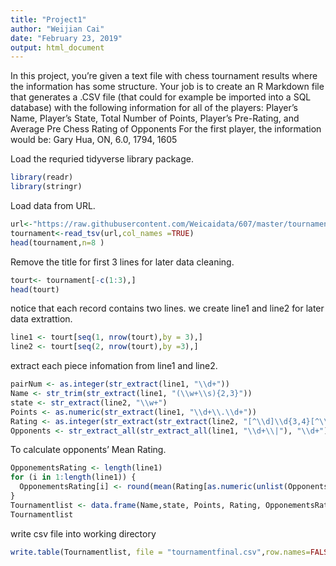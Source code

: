 ---
title: "Project1"
author: "Weijian Cai"
date: "February 23, 2019"
output: html_document
---
In this project, you're given a text file with chess tournament results where the information has some structure. Your
job is to create an R Markdown file that generates a .CSV file (that could for example be imported into a SQL database)
with the following information for all of the players:
Player's Name, Player's State, Total Number of Points, Player's Pre-Rating, and Average Pre Chess Rating of Opponents
For the first player, the information would be:
Gary Hua, ON, 6.0, 1794, 1605



Load the requried tidyverse library package.
```{r}
library(readr)
library(stringr)
```

Load data from URL.
```{r}
url<-"https://raw.githubusercontent.com/Weicaidata/607/master/tournamentinfo.txt"
tournament<-read_tsv(url,col_names =TRUE)
head(tournament,n=8 )
```

Remove the title for first 3 lines for later data cleaning.
```{R}
tourt<- tournament[-c(1:3),]
head(tourt)
```



notice that each record contains two lines. we create line1 and line2 for later data extrattion.
```{r}
line1 <- tourt[seq(1, nrow(tourt),by = 3),]
line2 <- tourt[seq(2, nrow(tourt),by =3),]
```

extract each piece infomation from line1 and line2.
```{r}
pairNum <- as.integer(str_extract(line1, "\\d+"))
Name <- str_trim(str_extract(line1, "(\\w+\\s){2,3}"))
state <- str_extract(line2, "\\w+")
Points <- as.numeric(str_extract(line1, "\\d+\\.\\d+"))
Rating <- as.integer(str_extract(str_extract(line2, "[^\\d]\\d{3,4}[^\\d]"), "\\d+"))
Opponents <- str_extract_all(str_extract_all(line1, "\\d+\\|"), "\\d+")
```

To calculate opponents' Mean Rating.
```{r}
OpponementsRating <- length(line1)
for (i in 1:length(line1)) { 
  OpponementsRating[i] <- round(mean(Rating[as.numeric(unlist(Opponents[pairNum[i]]))]), digits = 0) 
}
Tournamentlist <- data.frame(Name,state, Points, Rating, OpponementsRating)
Tournamentlist
```

write csv file into working directory
```{r}
write.table(Tournamentlist, file = "tournamentfinal.csv",row.names=FALSE, na="",col.names=TRUE, sep=",")
```


